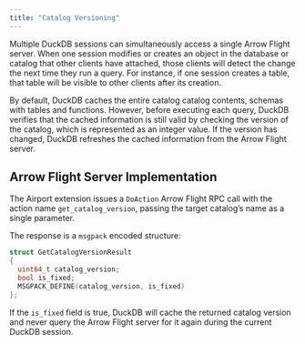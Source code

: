 ```yaml
---
title: "Catalog Versioning"
---
```


Multiple DuckDB sessions can simultaneously access a single Arrow Flight server. When one session modifies or creates an object in the database or catalog that other clients have attached, those clients will detect the change the next time they run a query. For instance, if one session creates a table, that table will be visible to other clients after its creation.

By default, DuckDB caches the entire catalog catalog contents, schemas with tables and functions. However, before executing each query, DuckDB verifies that the cached information is still valid by checking the version of the catalog, which is represented as an integer value. If the version has changed, DuckDB refreshes the cached information from the Arrow Flight server.

## Arrow Flight Server Implementation

The Airport extension issues a `DoAction` Arrow Flight RPC call with the action name `get_catalog_version`, passing the target catalog's name as a single parameter.

The response is a `msgpack` encoded structure:

```c++
struct GetCatalogVersionResult
{
  uint64_t catalog_version;
  bool is_fixed;
  MSGPACK_DEFINE(catalog_version, is_fixed)
};
```

If the `is_fixed` field is true, DuckDB will cache the returned catalog version and never query the Arrow Flight server for it again during the current DuckDB session.